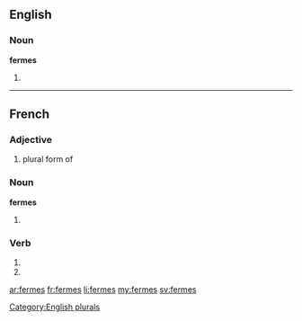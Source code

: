 {{also|fermés}}
==English==

===Noun===
'''fermes'''

# {{plural of|[[ferme]]}}

[[Category:English plurals]]

----

==French==

===Adjective===
{{infl|fr|adjective form}}

# plural form of '''{{l|fr|ferme}}'''

===Noun===
'''fermes'''

# {{plural of|ferme|lang=fr}}

===Verb===
{{fr-verb-form}}

# {{form of|Second-person singular present indicative|fermer|lang=fr}}
# {{form of|Second-person singular present subjunctive|fermer|lang=fr}}

[[ar:fermes]]
[[fr:fermes]]
[[li:fermes]]
[[my:fermes]]
[[sv:fermes]]